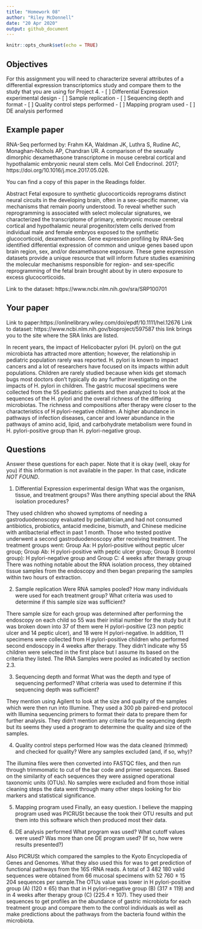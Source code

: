 ```yaml
---
title: "Homework 08"
author: "Riley McDonnell"
date: "20 Apr 2020"
output: github_document
---
```


```r
knitr::opts_chunk$set(echo = TRUE)
```

## Objectives

For this assignment you will need to characterize several attributes of a differential expression transcriptomics study and compare them to the study that you are using for Project 4.
- [ ] Differential Expression experimental design
- [ ] Sample replication
- [ ] Sequencing depth and format
- [ ] Quality control steps performed
- [ ] Mapping program used
- [ ] DE analysis performed

## Example paper

RNA-Seq performed by:
Frahm KA, Waldman JK, Luthra S, Rudine AC, Monaghan-Nichols AP, Chandran UR. A comparison of the sexually dimorphic dexamethasone transcriptome in mouse cerebral cortical and hypothalamic embryonic neural stem cells. Mol Cell Endocrinol. 2017; https://doi.org/10.1016/j.mce.2017.05.026.

You can find a copy of this paper in the Readings folder. 

Abstract
Fetal exposure to synthetic glucocorticoids reprograms distinct neural circuits in the developing brain, often in a sex-specific manner, via mechanisms that remain poorly understood. To reveal whether such reprogramming is associated with select molecular signatures, we characterized the transcriptome of primary, embryonic mouse cerebral cortical and hypothalamic neural progenitor/stem cells derived from individual male and female embryos exposed to the synthetic glucocorticoid, dexamethasone. Gene expression profiling by RNA-Seq identified differential expression of common and unique genes based upon brain region, sex, and/or dexamethasone exposure. These gene expression datasets provide a unique resource that will inform future studies examining the molecular mechanisms responsible for region- and sex-specific reprogramming of the fetal brain brought about by in utero exposure to excess glucocorticoids.

Link to the dataset: https://www.ncbi.nlm.nih.gov/sra/SRP100701

## Your paper
Link to paper:https://onlinelibrary.wiley.com/doi/epdf/10.1111/hel.12676
Link to dataset: https://www.ncbi.nlm.nih.gov/bioproject/597587 this link brings you to the site where the SRA links are listed.

In recent years, the impact of Helicobacter pylori (H. pylori) on the gut
microbiota has attracted more attention; however, the relationship in pediatric population
rarely was reported. H. pylori is known to impact cancers and a lot of researchers have focused on its impacts within adult populations. Children are rarely studied because when kids get stomach bugs most doctors don't typically do any further investigating on the impacts of H. pylori in children. The gastric mucosal specimens were collected from the 55 pediatric patients and then analyzed to look at the sequences of the H. pylori and the overall richness of the differing microbiotas. The richness and compositions after therapy were closer to the characteristics of H pylori-negative children. A higher abundance in pathways of infection diseases, cancer and lower abundance in the pathways of amino acid, lipid, and carbohydrate metabolism were found in H. pylori-positive group than H. pylori-negative group.

## Questions

Answer these questions for each paper. Note that it is okay (well, okay for you) if this information is not available in the paper. In that case, indicate *NOT FOUND*.

1. Differential Expression experimental design
What was the organism, tissue, and treatment groups? Was there anything special about the RNA isolation procedures?

They used children who showed symptoms of needing a gastroduodenoscopy evaluated by pediatrician,and had not consumed antibiotics, probiotics, antacid medicine, bismuth, and Chinese medicine with antibacterial effect in past 1 month. Those who tested postive underwent a second gastroduodenoscopy after receiving treatment. The treatment groups went: 
Group Aa: H pylori-positive
without peptic ulcer group; 
Group Ab: H pylori-positive with peptic
ulcer group; 
Group B (control group): H pylori-negative group and
Group C: 4 weeks after therapy group
There was nothing notable about the RNA isolation process, they obtained tissue samples from the endoscopy and then began preparing the samples within two hours of extraction. 


2. Sample replication
Were RNA samples pooled? How many individuals were used for each treatment group? What criteria was used to determine if this sample size was sufficient?

There sample size for each group was determined after performing the endoscopy on each child so 55 was their initial number for the study but it was broken down into 37 of them were H pylori-positive (23 non peptic
ulcer and 14 peptic ulcer), and 18 were H pylori-negative. In addition, 11 specimens were collected from H pylori-positive children who performed second endoscopy in 4 weeks after therapy. They didn't indicate why 55 children were selected in the first place but I assume its based on the criteria they listed. The RNA Samples were pooled as indicated by section 2.3.

3. Sequencing depth and format
What was the depth and type of sequencing performed? What criteria was used to determine if this sequencing depth was sufficient?

They mention using Agilent to look at the size and quality of the samples which were then run into Illumine. They used a 300 pb paired-end protocol with Illumina sequencing primers to format their data to prepare them for further analysis. They didn't mention any criteria for the sequencing depth but its seems they used a program to determine the quality and size of the samples. 

4. Quality control steps performed
How was the data cleaned (trimmed) and checked for quality? Were any samples excluded (and, if so, why)?

The illumina files were then converted into FASTQC files, and then run through trimmomatic to cut of the bar code and primer sequences. Based on the similarity of each sequences they were assigned operational taxonomic units (OTUs). No samples were excluded and from those initial cleaning steps the data went through many other steps looking for bio markers and statistical significance.


5. Mapping program used
Finally, an easy question.
 I believe the mapping program used was PICRUSt because the took their OTU results and put them into this software which then produced most their data.

6. DE analysis performed
What program was used? What cutoff values were used? Was more than one DE program used? (If so, how were results presented?)

Also PICRUSt which compared the samples to the Kyoto Encyclopedia of Genes and Genomes. What they also used this for was to get prediction of functional pathways from the 16S rRNA reads. A total of 3 482 180 valid sequences were obtained from 66 mucosal specimens
with 52 760 ± 15 204 sequences per sample.The OTUs value was lower in H pylori-positive group (A) (120 ± 65) than that in H pylori-negative group (B) (317 ± 119) and in 4 weeks after therapy group (C) (225.4 ± 107). They used their sequences to get profiles an the abundance of gastric microbiota for each treatment group and compare them to the control individuals as well as make predictions about the pathways from the bacteria found within the microbiota. 

